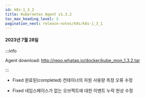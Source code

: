 ```yaml
---
id: k8s-1_3_2
title: Kubernetes Agent v1.3.2
toc_max_heading_level: 2
pagination_next: release-notes/k8s/k8s-1_3_1
---
```


#### 2023년 7월 28일

:::info

Agent download: http://repo.whatap.io/docker/kube_mon_1.3.2.tar

:::

- <Status>Fixed</Status> 완료된(completed) 컨테이너의 자원 사용량 측정 오류 수정

- <Status>Fixed</Status> 네임스페이스가 없는 오브젝트에 대한 이벤트 누락 현상 수정
